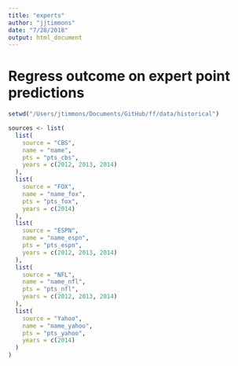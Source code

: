```yaml
---
title: "experts"
author: "jjtimmons"
date: "7/28/2018"
output: html_document
---
```


# Regress outcome on expert point predictions

```r

setwd("/Users/jtimmons/Documents/GitHub/ff/data/historical")

sources <- list(
  list(
    source = "CBS",
    name = "name",
    pts = "pts_cbs",
    years = c(2012, 2013, 2014)
  ),
  list(
    source = "FOX",
    name = "name_fox",
    pts = "pts_fox",
    years = c(2014)
  ),
  list(
    source = "ESPN",
    name = "name_espn",
    pts = "pts_espn",
    years = c(2012, 2013, 2014)
  ),
  list(
    source = "NFL",
    name = "name_nfl",
    pts = "pts_nfl",
    years = c(2012, 2013, 2014)
  ),
  list(
    source = "Yahoo",
    name = "name_yahoo",
    pts = "pts_yahoo",
    years = c(2014)
  )
)

```